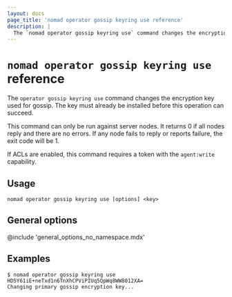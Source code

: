```yaml
---
layout: docs
page_title: 'nomad operator gossip keyring use reference'
description: |
  The `nomad operator gossip keyring use` command changes the encryption key that Nomad uses for gossip.
---
```


# `nomad operator gossip keyring use` reference

The `operator gossip keyring use` command changes the encryption key
used for gossip. The key must already be installed before this
operation can succeed.

This command can only be run against server nodes. It returns 0 if all nodes
reply and there are no errors. If any node fails to reply or reports failure,
the exit code will be 1.

If ACLs are enabled, this command requires a token with the `agent:write`
capability.

## Usage

```plaintext
nomad operator gossip keyring use [options] <key>
```

## General options

@include 'general_options_no_namespace.mdx'

## Examples

```shell-session
$ nomad operator gossip keyring use HD5Y61iE+neTxd1n6TnXhCPViPIUq5QpWq8WW8012XA=
Changing primary gossip encryption key...
```
